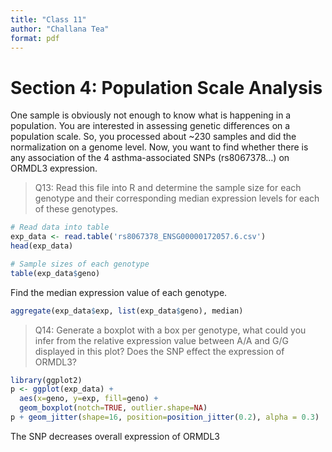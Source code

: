 ```yaml
---
title: "Class 11"
author: "Challana Tea"
format: pdf
---
```


# Section 4: Population Scale Analysis

One sample is obviously not enough to know what is happening in a population. You are
interested in assessing genetic differences on a population scale. So, you processed about
~230 samples and did the normalization on a genome level. Now, you want to find whether
there is any association of the 4 asthma-associated SNPs (rs8067378...) on ORMDL3
expression.

> Q13: Read this file into R and determine the sample size for each genotype and their
corresponding median expression levels for each of these genotypes. 

```r
# Read data into table
exp_data <- read.table('rs8067378_ENSG00000172057.6.csv')
head(exp_data)

# Sample sizes of each genotype
table(exp_data$geno)
```

Find the median expression value of each genotype.
```r
aggregate(exp_data$exp, list(exp_data$geno), median)
```

> Q14: Generate a boxplot with a box per genotype, what could you infer from the relative
expression value between A/A and G/G displayed in this plot? Does the SNP effect the
expression of ORMDL3?

```r
library(ggplot2)
p <- ggplot(exp_data) +
  aes(x=geno, y=exp, fill=geno) +
  geom_boxplot(notch=TRUE, outlier.shape=NA)
p + geom_jitter(shape=16, position=position_jitter(0.2), alpha = 0.3)
```
The SNP decreases overall expression of ORMDL3

